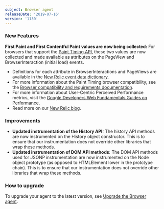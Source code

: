 ```yaml
---
subject: Browser agent
releaseDate: '2019-07-16'
version: '1130'
---
```


### New Features

**First Paint and First Contentful Paint values are now being collected:** For browsers that support the [Paint Timing API](https://w3c.github.io/paint-timing/#intro), these two values are now collected and made available as attributes on the PageView and BrowserInteraction (initial load) events.

* Definitions for each attribute in BrowserInteractions and PageViews are available in the [New Relic event data dictionary](https://docs.newrelic.com/attribute-dictionary?attribute_name=&events_tids%5B%5D=8312&events_tids%5B%5D=8302).
* For more information about the Paint Timing browser compatibility, see the [Browser compatibility and requirements documentation](/docs/browser/new-relic-browser/getting-started/compatibility-requirements-new-relic-browser).
* For more information about User-Centric Perceived Performance metrics, visit the [Google Developers Web Fundamentals Guides on Performance](https://developers.google.com/web/fundamentals/performance/user-centric-performance-metrics).
* Read more on our [New Relic blog](https://blog.newrelic.com/product-news/browser-first-paint-first-contentful-paint/).

### Improvements

* **Updated instrumentation of the History API:** The history API methods are now instrumented on the History object constructor. This is to ensure that our instrumentation does not override other libraries that wrap these methods.
* **Updated instrumentation of DOM API methods:** The DOM API methods used for JSONP instrumentation are now instrumented on the Node object prototype (as opposed to HTMLElement lower in the prototype chain). This is to ensure that our instrumentation does not override other libraries that wrap these methods.

### How to upgrade

To upgrade your agent to the latest version, see [Upgrade the Browser agent](https://docs.newrelic.com/docs/browser/new-relic-browser/installation-configuration/upgrade-browser-agent).
